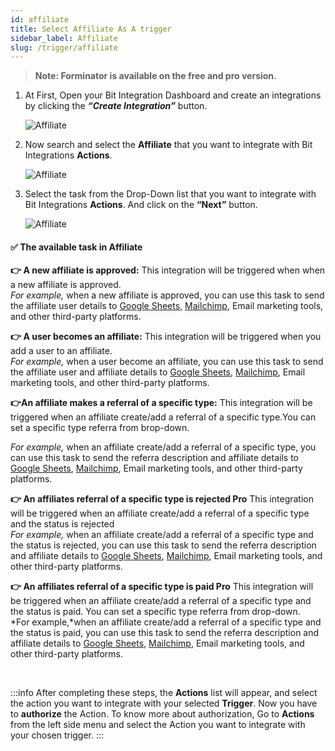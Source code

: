 ```yaml
---
id: affiliate
title: Select Affiliate As A trigger
sidebar_label: Affiliate
slug: /trigger/affiliate
---
```



> **Note: Forminator is available on the free and pro version.**

1. At First, Open your Bit Integration Dashboard and create an integrations by clicking the **_“Create Integration”_** button.

   <Image src="trigger/affiliate/create-integration" alt="Affiliate" w="1020" h="350" />

2. Now search and select the **Affiliate** that you want to integrate with Bit Integrations **Actions**.

   <Image src="trigger/affiliate/affiliate" alt="Affiliate" w="1020" h="350" />

3. Select the task from the Drop-Down list that you want to integrate with Bit Integrations **Actions**. And click on the **“Next”** button.

   <Image src="trigger/affiliate/select-task" alt="Affiliate" w="1020" h="350" />


#### ✅ The available task in Affiliate

**👉 A new affiliate is approved:** This integration will be triggered when when a new affiliate is approved.    
*For example,* when a new affiliate is approved, you can use this task to send the affiliate user details to [Google Sheets](https://docs.bit-integrations.bitapps.pro/integrations/google-sheet), [Mailchimp](https://docs.bit-integrations.bitapps.pro/integrations/wpcf7-mailchimp), Email marketing tools, and other third-party platforms.

**👉 A user becomes an affiliate:** This integration will be triggered when you add a user to an affiliate.    
*For example,* when a user become an affiliate, you can use this task to send the affiliate user and affiliate details to [Google Sheets](https://docs.bit-integrations.bitapps.pro/integrations/google-sheet), [Mailchimp](https://docs.bit-integrations.bitapps.pro/integrations/wpcf7-mailchimp), Email marketing tools, and other third-party platforms.

**👉An affiliate makes a referral of a specific type:** This integration will be triggered when an affiliate create/add a referral of a specific type.You can set a specific type referra from brop-down.
   
*For example,* when an affiliate create/add a referral of a specific type, you can use this task to send the referra description and affiliate details to [Google Sheets](https://docs.bit-integrations.bitapps.pro/integrations/google-sheet), [Mailchimp](https://docs.bit-integrations.bitapps.pro/integrations/wpcf7-mailchimp), Email marketing tools, and other third-party platforms.

**👉 An affiliates referral of a specific type is rejected Pro** This integration will be triggered when an affiliate create/add a referral of a specific type and the status is rejected    
*For example,* when an affiliate create/add a referral of a specific type and the status is rejected, you can use this task to send the referra description and affiliate details to [Google Sheets](https://docs.bit-integrations.bitapps.pro/integrations/google-sheet), [Mailchimp](https://docs.bit-integrations.bitapps.pro/integrations/wpcf7-mailchimp), Email marketing tools, and other third-party platforms.

**👉 An affiliates referral of a specific type is paid Pro** This integration will be triggered when an affiliate create/add a referral of a specific type and the status is paid. You can set a specific type referra  from drop-down.   
*For example,*when an affiliate create/add a referral of a specific type and the status is paid, you can use this task to send the referra description and affiliate details to [Google Sheets](https://docs.bit-integrations.bitapps.pro/integrations/google-sheet), [Mailchimp](https://docs.bit-integrations.bitapps.pro/integrations/wpcf7-mailchimp), Email marketing tools, and other third-party platforms.


<br/>

:::info
  After completing these steps, the **Actions** list will appear, and select the action you want to integrate with your selected **Trigger**. Now you have to **authorize** the Action. To know more about authorization, Go to **Actions** from the left side menu and select the Action you want to integrate with your chosen trigger.
:::


<Feedback/>